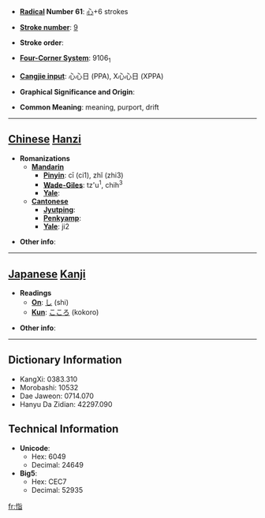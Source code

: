 * '''[[Wiktionary:Chinese radical index| Radical]] Number 61''': [[Wiktionary:Chinese radical index 心|心]]+6 strokes

* '''[[Wiktionary:Chinese total strokes index|Stroke number]]''': [[Wiktionary:Chinese total strokes index 9|9]]

* '''Stroke order''': 

* '''[[Wiktionary:Chinese four corner index|Four-Corner System]]''': 9106<sub>1</sub>

* '''[[Wiktionary:Chinese Cangjie index|Cangjie input]]''': 心心日 (PPA), X心心日 (XPPA)

* '''Graphical Significance and Origin''': 

* '''Common Meaning''': meaning, purport, drift

----

== [[Chinese]] [[Hanzi]] ==

* '''Romanizations'''
** '''[[Mandarin]]'''
*** '''[[Pinyin]]''': cī (ci1), zhǐ (zhi3)
*** '''[[Wade-Giles]]''': tz'u<sup>1</sup>, chih<sup>3</sup>
*** '''[[Yale]]''': 
** '''[[Cantonese]]'''
*** '''[[Jyutping]]''':
*** '''[[Penkyamp]]''': 
*** '''[[Yale]]''': ji2

* '''Other info''': 

----

== [[Japanese]] [[Kanji]] ==

* '''Readings'''
** '''[[On]]''': [[し]] (shi)
** '''[[Kun]]''': [[こころ]] (kokoro)

* '''Other info''':  

----

== Dictionary Information ==

* KangXi: 0383.310
* Morobashi: 10532
* Dae Jaweon: 0714.070
* Hanyu Da Zidian: 42297.090

== Technical Information ==

* '''Unicode''':
** Hex: 6049
** Decimal: 24649
* '''Big5''':
** Hex: CEC7
** Decimal: 52935

[[fr:恉]]